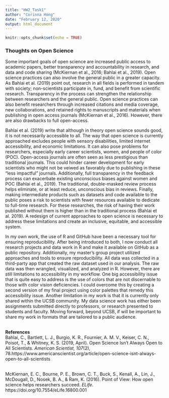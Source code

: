 ```yaml
---
title: "HW2_Task1"
author: "Corinna Hong"
date: "February 12, 2020"
output: html_document
---
```


```r
knitr::opts_chunk$set(echo = TRUE)
```


### Thoughts on Open Science

Some important goals of open science are increased public access to academic papers, better transparency and accountability in research, and data and code sharing (McKiernan et al., 2016; Bahlai et al., 2019). Open science practices can also involve the general public in a greater capacity. As Bahlai et al. (2019) point out, research in all fields is performed in tandem with society; non-scientists participate in, fund, and benefit from scientific research. Transparency in the process can strengthen the relationship between researchers and the general public. Open science practices can also benefit researchers through increased citations and media coverage, new collaborations, and retained rights to manuscripts and materials when publishing in open access journals (McKiernan et al., 2016). However, there are also drawbacks to full open-access. 
</br>

Bahlai et al. (2019) write that although in theory open science sounds good, it is not necessarily accessible to all. The way that open science is currently approached excludes people with sensory disabilities, limited internet accessibility, and economic limitations. It can also pose problems for researchers, especially early career scientists, women, and people of color (POC). Open-access journals are often seen as less prestigious than traditional journals. This could hinder career development for  early scientists who might not be veiwed as favorably due to publishing in these “less impactful” journals. Additionally, full transparency in the feedback process can exacerbate existing unconscious biases against women and POC (Bahlai et al., 2019). The traditional, double-masked review process helps eliminate, or at least reduce, unconscious bias in reviews. Finally, making intermediate products such as datasets and code available to the public poses a risk to scientists with fewer resources available to dedicate to full-time research. For these researches, the risk of having their work published without them is higher than in the traditional process (Bahlai et al. 2019). A redesign of current approaches to open science is necessary to address these limitations and create an inclusive, equitable, and accessible system.
</br>

In my own work, the use of R and GitHub have been a necessary tool for ensuring reproducibility. After being introduced to both, I now conduct all research projects and data work in R and make it available on GitHub as a public repository. Additionally, my master’s group project utilized approaches and tools to ensure reproducibility. All data was collected in a third-party app that created the raw dataset used in our analysis. The raw data was then wrangled, visualized, and analyzed in R. However, there are still limitations to accessibility in my workflow. One big accessibility issue that is quite easy to address is the use of colors that are not discernable to those with color vision deficiencies. I could overcome this by creating a second version of my final project using color palettes that remedy this accessibility issue.  Another limitation in my work is that it is currently only shared within the UCSB community. My data science work has either been assignments submitted directly to professors, or research presented to students and faculty. Moving forward, beyond UCSB, if will be important to share my work in formats that are tailored to a public audience. 

</br>
**References**
</br>
Bahlai, C., Bartlett, L. J., Burgio, K. R., Fournier, A. M. V., Keiser, C. N., Poisot, T., & Whitney, K. S. (2019, April). Open Science Isn’t Always Open to All Scientists. *American Scientist, 107*(2), 78.https://www.americanscientist.org/article/open-science-isnt-always-open-to-all-scientists

</br>
McKiernan, E. C., Bourne, P. E., Brown, C. T., Buck, S., Kenall, A., Lin, J., McDougall, D., Nosek, B. A., & Ram, K. (2016). Point of View: How open science helps researchers succeed. *ELife*. https://doi.org/10.7554/eLife.16800.001
